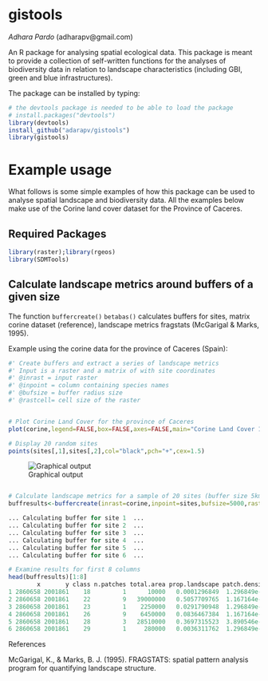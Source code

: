 # gistools
*Adhara Pardo* (adharapv@gmail.com) 

An R package for analysing spatial ecological data. This package is meant to provide a collection of self-written functions for the analyses of biodiversity data in relation to landscape characteristics (including GBI, green and blue infrastructures).

The package can be installed by typing:

```r
# the devtools package is needed to be able to load the package
# install.packages("devtools")
library(devtools)
install_github("adarapv/gistools")
library(gistools)
``` 
# Example usage
What follows is some simple examples of how this package can be used to analyse spatial landscape and biodiversity data. All the examples below make use
of the Corine land cover dataset for the Province of Caceres. 

## Required Packages

```r
library(raster);library(rgeos)
library(SDMTools)
```


## Calculate landscape metrics around buffers of a given size
The function `buffercreate()` `betabas()` calculates buffers for sites, matrix corine dataset (reference), landscape metrics fragstats (McGarigal & Marks, 1995). 

Example using the corine data for the province of Caceres (Spain):

```r
#' Create buffers and extract a series of landscape metrics
#' Input is a raster and a matrix of with site coordinates
#' @inrast = input raster
#' @inpoint = column containing species names 
#' @bufsize = buffer radius size
#' @rastcell= cell size of the raster


# Plot Corine Land Cover for the province of Caceres
plot(corine,legend=FALSE,box=FALSE,axes=FALSE,main="Corine Land Cover 100x100m resolution")

# Display 20 random sites
points(sites[,1],sites[,2],col="black",pch="+",cex=1.5)

```
![Graphical output](corine2.png)

```r

# Calculate landscape metrics for a sample of 20 sites (buffer size 5km)
buffresults<-buffercreate(inrast=corine,inpoint=sites,bufsize=5000,rastcell=100)

... Calculating buffer for site 1  ...
... Calculating buffer for site 2  ...
... Calculating buffer for site 3  ...
... Calculating buffer for site 4  ...
... Calculating buffer for site 5  ...
... Calculating buffer for site 6  ...

# Examine results for first 8 columns
head(buffresults)[1:8]
        x       y class n.patches total.area prop.landscape patch.density total.edge
1 2860658 2001861    18         1      10000   0.0001296849  1.296849e-08        400
2 2860658 2001861    22         9   39000000   0.5057709765  1.167164e-07      85000
3 2860658 2001861    23         1    2250000   0.0291790948  1.296849e-08      18200
4 2860658 2001861    26         9    6450000   0.0836467384  1.167164e-07      50800
5 2860658 2001861    28         3   28510000   0.3697315523  3.890546e-08      88000
6 2860658 2001861    29         1     280000   0.0036311762  1.296849e-08       4800
```

References

McGarigal, K., & Marks, B. J. (1995). FRAGSTATS: spatial pattern analysis program for quantifying landscape structure.

